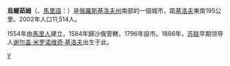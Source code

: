 {{coord|57|07|N|50|00|E|display=title}}
'''烏爾茹姆'''（{{lang-ru|Уржу́м}}、[[馬里語|馬里語]]：{{lang|chm|Вÿрзым}}）是[[俄羅斯|俄羅斯]][[基洛夫州|基洛夫州]]南部的一個城市，距[[基洛夫_(基洛夫州)|基洛夫]]東南195公里。2002年人口11,514人。

1554年由[[馬里人|馬里人]]建立，1584年歸沙俄管轄，1796年設市。1886年，[[苏联|苏联]]早期领导人[[谢尔盖·米罗诺维奇·基洛夫|谢尔盖·米罗诺维奇·基洛夫]]出生于此。

{{基洛夫州行政區劃}}
[[Category:基洛夫州城市|У]]